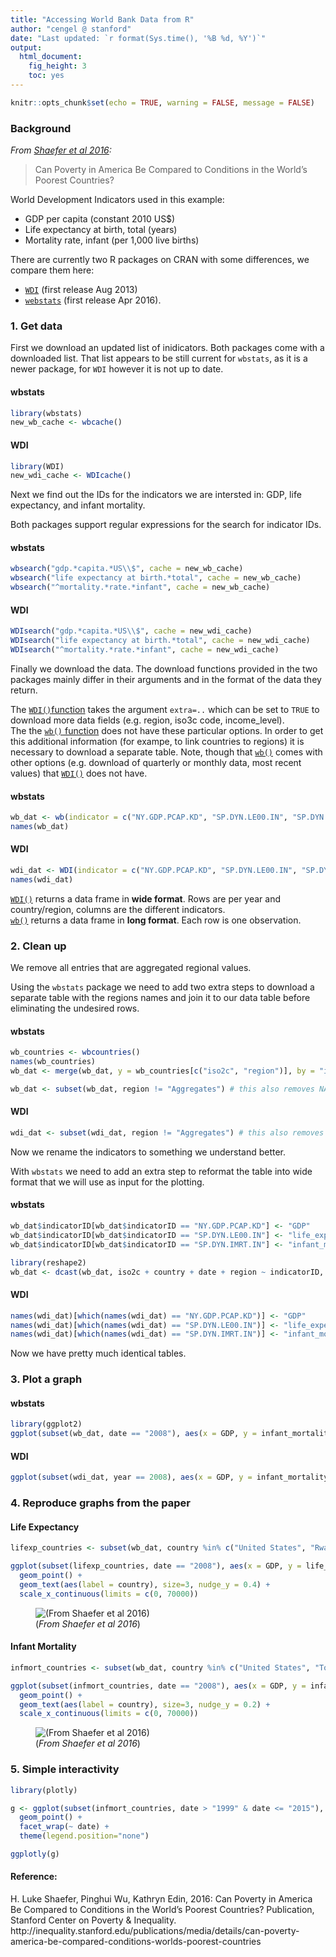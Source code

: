 ```yaml
---
title: "Accessing World Bank Data from R"
author: "cengel @ stanford"
date: "Last updated: `r format(Sys.time(), '%B %d, %Y')`"
output:
  html_document:
    fig_height: 3
    toc: yes
---
```


```r
knitr::opts_chunk$set(echo = TRUE, warning = FALSE, message = FALSE)
```

### Background

_From [Shaefer et al 2016](http://static1.squarespace.com/static/551caca4e4b0a26ceeee87c5/t/57948489d1758ec97e7f783b/1469351050367/Shaefer-international-comparisons.pdf):_

> Can Poverty in America Be Compared to Conditions in the World’s Poorest Countries?


World Development Indicators used in this example: 

- GDP per capita (constant 2010 US$)
- Life expectancy at birth, total (years)
- Mortality rate, infant (per 1,000 live births)

There are currently two R packages on CRAN with some differences, we compare them here:

- [`WDI`](https://cran.r-project.org/package=WDI) (first release Aug 2013)
- [`webstats`](https://cran.r-project.org/package=wbstats) (first release Apr 2016).

### 1. Get data

First we download an updated list of inidicators. Both packages come with a downloaded list. That list appears to be still current for `wbstats`, as it is a newer package, for `WDI` however it is not up to date. 

#### wbstats
```r
library(wbstats)
new_wb_cache <- wbcache() 
```
#### WDI
```r
library(WDI)
new_wdi_cache <- WDIcache() 
```

Next we find out the IDs for the indicators we are intersted in: GDP, life expectancy, and infant mortality.

Both packages support regular expressions for the search for indicator IDs.

#### wbstats
```r
wbsearch("gdp.*capita.*US\\$", cache = new_wb_cache)
wbsearch("life expectancy at birth.*total", cache = new_wb_cache)
wbsearch("^mortality.*rate.*infant", cache = new_wb_cache)
```
#### WDI
```r
WDIsearch("gdp.*capita.*US\\$", cache = new_wdi_cache)
WDIsearch("life expectancy at birth.*total", cache = new_wdi_cache)
WDIsearch("^mortality.*rate.*infant", cache = new_wdi_cache)
```

Finally we download the data. The download functions provided in the two packages mainly differ in their arguments and in the format of the data they return.

The [`WDI()`function](https://www.rdocumentation.org/packages/WDI/versions/2.4/topics/WDI) takes the argument `extra=..` which can be set to `TRUE` to download more data fields (e.g. region, iso3c code, income_level).  
The the [`wb()` function](https://www.rdocumentation.org/packages/wbstats/versions/0.1/topics/wb) does not have these particular options. In order to get this additional information (for exampe, to link countries to regions) it is necessary to download a separate table. Note, though that [`wb()`](https://www.rdocumentation.org/packages/wbstats/versions/0.1/topics/wb) comes with other options (e.g. download of quarterly or monthly data, most recent values) that  [`WDI()`](https://www.rdocumentation.org/packages/WDI/versions/2.4/topics/WDI) does not have.

#### wbstats
```r
wb_dat <- wb(indicator = c("NY.GDP.PCAP.KD", "SP.DYN.LE00.IN", "SP.DYN.IMRT.IN")) 
names(wb_dat)
```
#### WDI
```r

wdi_dat <- WDI(indicator = c("NY.GDP.PCAP.KD", "SP.DYN.LE00.IN", "SP.DYN.IMRT.IN"), start = 1960, end = 2015, extra = TRUE) 
names(wdi_dat)
```


[`WDI()`](https://www.rdocumentation.org/packages/WDI/versions/2.4/topics/WDI) returns a data frame in **wide format**. Rows are per year and country/region, columns are the different indicators.  
 [`wb()`](https://www.rdocumentation.org/packages/wbstats/versions/0.1/topics/wb) returns a data frame in **long format**. Each row is one observation.


### 2. Clean up

We remove all entries that are aggregated regional values.

Using the `wbstats` package we need to add two extra steps to download a separate table with the regions names and join it to our data table before eliminating the undesired rows.

#### wbstats
```r
wb_countries <- wbcountries() 
names(wb_countries)
wb_dat <- merge(wb_dat, y = wb_countries[c("iso2c", "region")], by = "iso2c", all.x = TRUE)

wb_dat <- subset(wb_dat, region != "Aggregates") # this also removes NAs
```
#### WDI
```r
wdi_dat <- subset(wdi_dat, region != "Aggregates") # this also removes NAs
```


Now we rename the indicators to something we understand better.

With `wbstats` we need to add an extra step to reformat the table into wide format that we will use as input for the plotting.  

#### wbstats
```r
wb_dat$indicatorID[wb_dat$indicatorID == "NY.GDP.PCAP.KD"] <- "GDP"
wb_dat$indicatorID[wb_dat$indicatorID == "SP.DYN.LE00.IN"] <- "life_expectancy"
wb_dat$indicatorID[wb_dat$indicatorID == "SP.DYN.IMRT.IN"] <- "infant_mortality"

library(reshape2)
wb_dat <- dcast(wb_dat, iso2c + country + date + region ~ indicatorID,  value.var = 'value')
```
#### WDI
```r
names(wdi_dat)[which(names(wdi_dat) == "NY.GDP.PCAP.KD")] <- "GDP"
names(wdi_dat)[which(names(wdi_dat) == "SP.DYN.LE00.IN")] <- "life_expectancy"
names(wdi_dat)[which(names(wdi_dat) == "SP.DYN.IMRT.IN")] <- "infant_mortality"
```
Now we have pretty much identical tables.

### 3. Plot a graph

#### wbstats
```r
library(ggplot2)
ggplot(subset(wb_dat, date == "2008"), aes(x = GDP, y = infant_mortality)) + geom_point()
```

#### WDI
```r
ggplot(subset(wdi_dat, year == 2008), aes(x = GDP, y = infant_mortality)) + geom_point()
```

### 4. Reproduce graphs from the paper 

#### Life Expectancy
```r
lifexp_countries <- subset(wb_dat, country %in% c("United States", "Rwanda", "Mongolia", "Pakistan", "Lao PDR", "Bhutan", "Malaysia", "Brazil", "Ireland", "Japan", "Sweden", "Netherlands"))

ggplot(subset(lifexp_countries, date == "2008"), aes(x = GDP, y = life_expectancy, color = country == "United States")) + 
  geom_point() +  
  geom_text(aes(label = country), size=3, nudge_y = 0.4) +
  scale_x_continuous(limits = c(0, 70000))
```

![(_From Shaefer et al 2016_)](img/LifeExpectancy.png)
 

#### Infant Mortality
```r
infmort_countries <- subset(wb_dat, country %in% c("United States", "Tonga", "Colombia", "Grenada", "Sri Lanka", "Malta", "Germany", "Japan", "Sweden", "Netherlands"))

ggplot(subset(infmort_countries, date == "2008"), aes(x = GDP, y = infant_mortality, color = country == "United States")) + 
  geom_point() +  
  geom_text(aes(label = country), size=3, nudge_y = 0.2) +
  scale_x_continuous(limits = c(0, 70000))
```

![(_From Shaefer et al 2016_)](img/InfantMortality.png)

### 5. Simple interactivity
```r
library(plotly)

g <- ggplot(subset(infmort_countries, date > "1999" & date <= "2015"), aes(x = GDP, y = infant_mortality, color = country == "United States", tooltip = country)) + 
  geom_point() + 
  facet_wrap(~ date) + 
  theme(legend.position="none")

ggplotly(g)
```

#### Reference:
H. Luke Shaefer, Pinghui Wu, Kathryn Edin, 2016: Can Poverty in America Be Compared to Conditions in the World’s Poorest Countries? Publication, Stanford Center on Poverty & Inequality.  http://inequality.stanford.edu/publications/media/details/can-poverty-america-be-compared-conditions-worlds-poorest-countries

